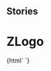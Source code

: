 
## Stories

<Meta title="Logo/ZLogo" component="z-logo" />

  # ZLogo

<Preview>
  <Story name="z-list">
    {html`
      <z-logo
        imagealt="${text('imagealt', 'logo')}"
        height="${number('height', 50)}"
        width="${number('width', 200)}"
      ></z-logo>`}
  </Story>
</Preview>

  <Props of="z-logo" />

